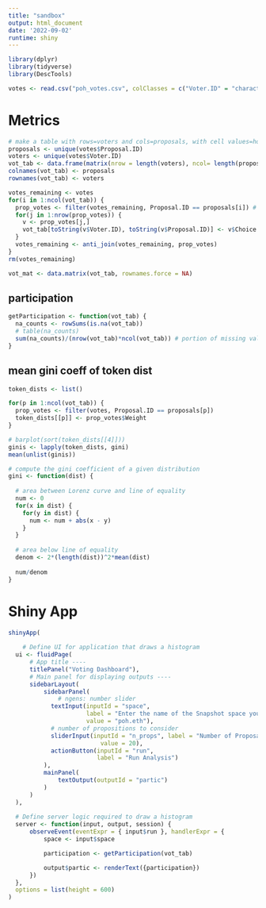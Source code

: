 ```yaml
---
title: "sandbox"
output: html_document
date: '2022-09-02'
runtime: shiny
---
```


```r
library(dplyr)
library(tidyverse)
library(DescTools)
```

```r
votes <- read.csv("poh_votes.csv", colClasses = c("Voter.ID" = "character", "Proposal.ID" = "character")) # IDs will be read as hex if character not specified 
```

# Metrics

```r
# make a table with rows=voters and cols=proposals, with cell values=how they voted.
proposals <- unique(votes$Proposal.ID)
voters <- unique(votes$Voter.ID)
vot_tab <- data.frame(matrix(nrow = length(voters), ncol= length(proposals)))
colnames(vot_tab) <- proposals
rownames(vot_tab) <- voters

votes_remaining <- votes
for(i in 1:ncol(vot_tab)) {
  prop_votes <- filter(votes_remaining, Proposal.ID == proposals[i]) # the votes cast on this proposal
  for(j in 1:nrow(prop_votes)) {
    v <- prop_votes[j,]
    vot_tab[toString(v$Voter.ID), toString(v$Proposal.ID)] <- v$Choice
  }
  votes_remaining <- anti_join(votes_remaining, prop_votes)
}
rm(votes_remaining)

vot_mat <- data.matrix(vot_tab, rownames.force = NA)
```

## participation

```r
getParticipation <- function(vot_tab) {
  na_counts <- rowSums(is.na(vot_tab))
  # table(na_counts)
  sum(na_counts)/(nrow(vot_tab)*ncol(vot_tab)) # portion of missing values
}
```

## mean gini coeff of token dist

```r
token_dists <- list()

for(p in 1:ncol(vot_tab)) {
  prop_votes <- filter(votes, Proposal.ID == proposals[p])
  token_dists[[p]] <- prop_votes$Weight
}

# barplot(sort(token_dists[[4]]))
ginis <- lapply(token_dists, gini)
mean(unlist(ginis))
```

```r
# compute the gini coefficient of a given distribution
gini <- function(dist) {
  
  # area between Lorenz curve and line of equality
  num <- 0
  for(x in dist) {
    for(y in dist) {
      num <- num + abs(x - y)
    }
  }
  
  # area below line of equality
  denom <- 2*(length(dist))^2*mean(dist)
  
  num/denom
}
```

# Shiny App

```r
shinyApp(
  
    # Define UI for application that draws a histogram
  ui <- fluidPage(
      # App title ----
      titlePanel("Voting Dashboard"),
      # Main panel for displaying outputs ----
      sidebarLayout(
          sidebarPanel(
              # ngens: number slider
            textInput(inputId = "space", 
                      label = "Enter the name of the Snapshot space you're interested in", 
                      value = "poh.eth"),
            # number of propositions to consider
            sliderInput(inputId = "n_props", label = "Number of Proposals", min = 1, max = 50,
                          value = 20),
            actionButton(inputId = "run",
                         label = "Run Analysis")
          ),
          mainPanel(
              textOutput(outputId = "partic")
          )
      )
  ),
  
  # Define server logic required to draw a histogram
  server <- function(input, output, session) {
      observeEvent(eventExpr = { input$run }, handlerExpr = {
          space <- input$space

          participation <- getParticipation(vot_tab)

          output$partic <- renderText({participation})
      })
  },
  options = list(height = 600)
)

```
